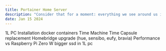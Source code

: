 ```yaml
---
title: Portainer Home Server
description: "Consider that for a moment: everything we see around us is assumed to have had a cause and is contingent upon."
date: Jan 15 2024
---
```


1L PC
Installation
docker containers
Time Machine Time Capsule replacement
Homebridge upgrade (hue, sensibo, eufy, bravia)
Performance vs Raspberry Pi Zero W
bigger ssd in 1L pc